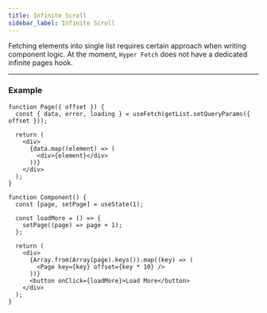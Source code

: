 ```yaml
---
title: Infinite Scroll
sidebar_label: Infinite Scroll
---
```


Fetching elements into single list requires certain approach when writing component logic. At the moment, `Hyper Fetch`
does not have a dedicated infinite pages hook.

---

### Example

```tsx
function Page({ offset }) {
  const { data, error, loading } = useFetch(getList.setQueryParams({ offset }));

  return (
    <div>
      {data.map((element) => (
        <div>{element}</div>
      ))}
    </div>
  );
}

function Component() {
  const [page, setPage] = useState(1);

  const loadMore = () => {
    setPage((page) => page + 1);
  };

  return (
    <div>
      {Array.from(Array(page).keys()).map((key) => (
        <Page key={key} offset={key * 10} />
      ))}
      <button onClick={loadMore}>Load More</button>
    </div>
  );
}
```
